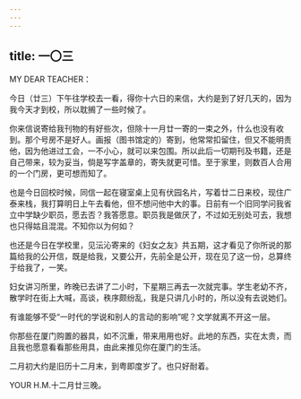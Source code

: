 ```yaml
---
---
---
```

title: 一〇三
---




MY DEAR TEACHER：

今日（廿三）下午往学校去一看，得你十六日的来信，大约是到了好几天的，因为我今天才到校，所以耽搁了一些时候了。

你来信说寄给我刊物的有好些次，但除十一月廿一寄的一束之外，什么也没有收到。那个号房不是好人。画报（图书馆定的）寄到，他常常扣留住，但又不能明责他，因为他进过工会，一不小心，就可以来包围。所以此后一切期刊及书籍，还是自己带来，较为妥当，倘是写字盖章的，寄失就更可惜。至于家里，则数百人合用的一个门房，更可想而知了。

也是今日回校时候，同信一起在寝室桌上见有伏园名片，写着廿二日来校，现住广泰来栈，我打算明日上午去看他，但不想问他中大的事。日前有一个旧同学问我省立中学缺少职员，愿去否？我答愿意。职员我是做厌了，不过如无别处可去，我想也只得姑且混混。不知你以为何如？

也还是今日在学校里，见沄沁寄来的《妇女之友》共五期，这才看见了你所说的那篇给我的公开信，既是给我，又要公开，先前全是公开，现在见了这一份，总算终于给我了，一笑。

妇女讲习所里，昨晚已去讲了二小时，下星期三再去一次就完事。学生老幼不齐，散学时在街上大喊，高谈，秩序颇纷乱，我是只讲几小时的，所以没有去说她们。

有谁能够不受“一时代的学说和别人的言动的影响”呢？文学就离不开这一层。

你那些在厦门购置的器具，如不沉重，带来用用也好。此地的东西，实在太贵，而且我也愿意看看那些用具，由此来推见你在厦门的生活。

二月初大约是旧历十二月末，到粤即度岁了。也只好耐着。

YOUR H.M.十二月廿三晚。